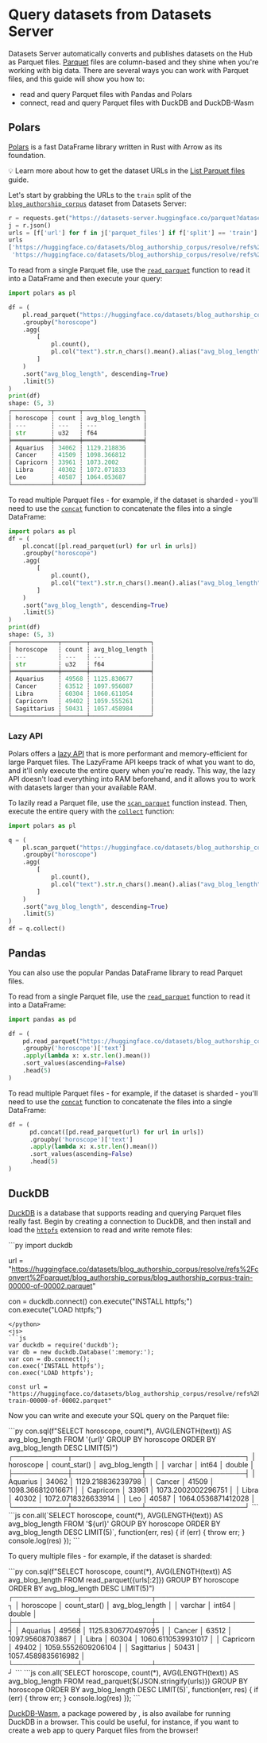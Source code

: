 # Query datasets from Datasets Server

Datasets Server automatically converts and publishes datasets on the Hub as Parquet files. [Parquet](https://parquet.apache.org/docs/) files are column-based and they shine when you're working with big data. There are several ways you can work with Parquet files, and this guide will show you how to:

- read and query Parquet files with Pandas and Polars
- connect, read and query Parquet files with DuckDB and DuckDB-Wasm

## Polars 

[Polars](https://pola-rs.github.io/polars-book/user-guide/introduction.html) is a fast DataFrame library written in Rust with Arrow as its foundation.

<Tip>

💡 Learn more about how to get the dataset URLs in the [List Parquet files](parquet) guide.

</Tip>

Let's start by grabbing the URLs to the `train` split of the [`blog_authorship_corpus`](https://huggingface.co/datasets/blog_authorship_corpus) dataset from Datasets Server:

```py
r = requests.get("https://datasets-server.huggingface.co/parquet?dataset=blog_authorship_corpus")
j = r.json()
urls = [f['url'] for f in j['parquet_files'] if f['split'] == 'train']
urls
['https://huggingface.co/datasets/blog_authorship_corpus/resolve/refs%2Fconvert%2Fparquet/blog_authorship_corpus/blog_authorship_corpus-train-00000-of-00002.parquet',
 'https://huggingface.co/datasets/blog_authorship_corpus/resolve/refs%2Fconvert%2Fparquet/blog_authorship_corpus/blog_authorship_corpus-train-00001-of-00002.parquet']
```

To read from a single Parquet file, use the [`read_parquet`](https://pola-rs.github.io/polars/py-polars/html/reference/api/polars.read_parquet.html) function to read it into a DataFrame and then execute your query:

```py
import polars as pl

df = (
    pl.read_parquet("https://huggingface.co/datasets/blog_authorship_corpus/resolve/refs%2Fconvert%2Fparquet/blog_authorship_corpus/blog_authorship_corpus-train-00000-of-00002.parquet")
    .groupby("horoscope")
    .agg(
        [
            pl.count(),
            pl.col("text").str.n_chars().mean().alias("avg_blog_length")
        ]
    )
    .sort("avg_blog_length", descending=True)
    .limit(5)
)
print(df)
shape: (5, 3)
┌───────────┬───────┬─────────────────┐
│ horoscope ┆ count ┆ avg_blog_length │
│ ---       ┆ ---   ┆ ---             │
│ str       ┆ u32   ┆ f64             │
╞═══════════╪═══════╪═════════════════╡
│ Aquarius  ┆ 34062 ┆ 1129.218836     │
│ Cancer    ┆ 41509 ┆ 1098.366812     │
│ Capricorn ┆ 33961 ┆ 1073.2002       │
│ Libra     ┆ 40302 ┆ 1072.071833     │
│ Leo       ┆ 40587 ┆ 1064.053687     │
└───────────┴───────┴─────────────────┘
```

To read multiple Parquet files - for example, if the dataset is sharded - you'll need to use the [`concat`](https://pola-rs.github.io/polars/py-polars/html/reference/api/polars.concat.html) function to concatenate the files into a single DataFrame: 

```py
import polars as pl
df = (
    pl.concat([pl.read_parquet(url) for url in urls])
    .groupby("horoscope")
    .agg(
        [
            pl.count(),
            pl.col("text").str.n_chars().mean().alias("avg_blog_length")
        ]
    )
    .sort("avg_blog_length", descending=True)
    .limit(5)
)
print(df)
shape: (5, 3)
┌─────────────┬───────┬─────────────────┐
│ horoscope   ┆ count ┆ avg_blog_length │
│ ---         ┆ ---   ┆ ---             │
│ str         ┆ u32   ┆ f64             │
╞═════════════╪═══════╪═════════════════╡
│ Aquarius    ┆ 49568 ┆ 1125.830677     │
│ Cancer      ┆ 63512 ┆ 1097.956087     │
│ Libra       ┆ 60304 ┆ 1060.611054     │
│ Capricorn   ┆ 49402 ┆ 1059.555261     │
│ Sagittarius ┆ 50431 ┆ 1057.458984     │
└─────────────┴───────┴─────────────────┘
```

### Lazy API

Polars offers a [lazy API](https://pola-rs.github.io/polars-book/user-guide/lazy-api/intro.html) that is more performant and memory-efficient for large Parquet files. The LazyFrame API keeps track of what you want to do, and it'll only execute the entire query when you're ready. This way, the lazy API doesn't load everything into RAM beforehand, and it allows you to work with datasets larger than your available RAM.

To lazily read a Parquet file, use the [`scan_parquet`](https://pola-rs.github.io/polars/py-polars/html/reference/api/polars.scan_parquet.html) function instead. Then, execute the entire query with the [`collect`](https://pola-rs.github.io/polars/py-polars/html/reference/lazyframe/api/polars.LazyFrame.collect.html) function:

```py
import polars as pl

q = (
    pl.scan_parquet("https://huggingface.co/datasets/blog_authorship_corpus/resolve/refs%2Fconvert%2Fparquet/blog_authorship_corpus/blog_authorship_corpus-train-00000-of-00002.parquet")
    .groupby("horoscope")
    .agg(
        [
            pl.count(),
            pl.col("text").str.n_chars().mean().alias("avg_blog_length")
        ]
    )
    .sort("avg_blog_length", descending=True)
    .limit(5)
)
df = q.collect()
```

## Pandas

You can also use the popular Pandas DataFrame library to read Parquet files.

To read from a single Parquet file, use the [`read_parquet`](https://pandas.pydata.org/docs/reference/api/pandas.read_parquet.html) function to read it into a DataFrame:

```py
import pandas as pd

df = (
    pd.read_parquet("https://huggingface.co/datasets/blog_authorship_corpus/resolve/refs%2Fconvert%2Fparquet/blog_authorship_corpus/blog_authorship_corpus-train-00000-of-00002.parquet")
    .groupby('horoscope')['text']
    .apply(lambda x: x.str.len().mean())
    .sort_values(ascending=False)
    .head(5)
)
```

To read multiple Parquet files - for example, if the dataset is sharded - you'll need to use the [`concat`](https://pandas.pydata.org/docs/reference/api/pandas.concat.html) function to concatenate the files into a single DataFrame:

```py
df = (
      pd.concat([pd.read_parquet(url) for url in urls])
      .groupby('horoscope')['text']
      .apply(lambda x: x.str.len().mean())
      .sort_values(ascending=False)
      .head(5)
)
```

## DuckDB

[DuckDB](https://duckdb.org/docs/) is a database that supports reading and querying Parquet files really fast. Begin by creating a connection to DuckDB, and then install and load the [`httpfs`](https://duckdb.org/docs/extensions/httpfs.html) extension to read and write remote files:

<inferencesnippet>
<python>
```py
import duckdb

url = "https://huggingface.co/datasets/blog_authorship_corpus/resolve/refs%2Fconvert%2Fparquet/blog_authorship_corpus/blog_authorship_corpus-train-00000-of-00002.parquet"

con = duckdb.connect()
con.execute("INSTALL httpfs;")
con.execute("LOAD httpfs;")
```
</python>
<js>
```js
var duckdb = require('duckdb');
var db = new duckdb.Database(':memory:');
var con = db.connect();
con.exec('INSTALL httpfs');
con.exec('LOAD httpfs');

const url = "https://huggingface.co/datasets/blog_authorship_corpus/resolve/refs%2Fconvert%2Fparquet/blog_authorship_corpus/blog_authorship_corpus-train-00000-of-00002.parquet"
```
</js>
</inferencesnippet>

Now you can write and execute your SQL query on the Parquet file:

<inferencesnippet>
<python>
```py
con.sql(f"SELECT horoscope, count(*), AVG(LENGTH(text)) AS avg_blog_length FROM '{url}' GROUP BY horoscope ORDER BY avg_blog_length DESC LIMIT(5)")
┌───────────┬──────────────┬────────────────────┐
│ horoscope │ count_star() │  avg_blog_length   │
│  varchar  │    int64     │       double       │
├───────────┼──────────────┼────────────────────┤
│ Aquarius  │        34062 │  1129.218836239798 │
│ Cancer    │        41509 │  1098.366812016671 │
│ Capricorn │        33961 │ 1073.2002002296751 │
│ Libra     │        40302 │ 1072.0718326633914 │
│ Leo       │        40587 │ 1064.0536871412028 │
└───────────┴──────────────┴────────────────────┘
```
</python>
<js>
```js
con.all(`SELECT horoscope, count(*), AVG(LENGTH(text)) AS avg_blog_length FROM '${url}' GROUP BY horoscope ORDER BY avg_blog_length DESC LIMIT(5)`, function(err, res) {
  if (err) {
    throw err;
  }
  console.log(res)
});
```
</js>
</inferencesnippet>

To query multiple files - for example, if the dataset is sharded:

<inferencesnippet>
<python>
```py
con.sql(f"SELECT horoscope, count(*), AVG(LENGTH(text)) AS avg_blog_length FROM read_parquet({urls[:2]}) GROUP BY horoscope ORDER BY avg_blog_length DESC LIMIT(5)")
┌─────────────┬──────────────┬────────────────────┐
│  horoscope  │ count_star() │  avg_blog_length   │
│   varchar   │    int64     │       double       │
├─────────────┼──────────────┼────────────────────┤
│ Aquarius    │        49568 │ 1125.8306770497095 │
│ Cancer      │        63512 │   1097.95608703867 │
│ Libra       │        60304 │ 1060.6110539931017 │
│ Capricorn   │        49402 │ 1059.5552609206104 │
│ Sagittarius │        50431 │ 1057.4589835616982 │
└─────────────┴──────────────┴────────────────────┘
```
</python>
<js>
```js
con.all(`SELECT horoscope, count(*), AVG(LENGTH(text)) AS avg_blog_length FROM read_parquet(${JSON.stringify(urls)}) GROUP BY horoscope ORDER BY avg_blog_length DESC LIMIT(5)`, function(err, res) {
  if (err) {
    throw err;
  }
  console.log(res)
});
```
</js>
</inferencesnippet>

[DuckDB-Wasm](https://duckdb.org/docs/api/wasm), a package powered by , is also availabe for running DuckDB in a browser. This could be useful, for instance, if you want to create a web app to query Parquet files from the browser!